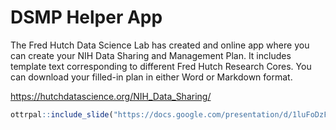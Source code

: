 
# DSMP Helper App {-}

The Fred Hutch Data Science Lab has created and online app where you can create your NIH Data Sharing and Management Plan. It includes template text corresponding to different Fred Hutch Research Cores. You can download your filled-in plan in either Word or Markdown format.

<https://hutchdatascience.org/NIH_Data_Sharing/>

```r
ottrpal::include_slide("https://docs.google.com/presentation/d/1luFoDzF6aDJEebbL6iWoJ_s8s9nQnaWLL5jghbmWdak/edit#slide=id.g21c2a6e60cf_39_0")
```
